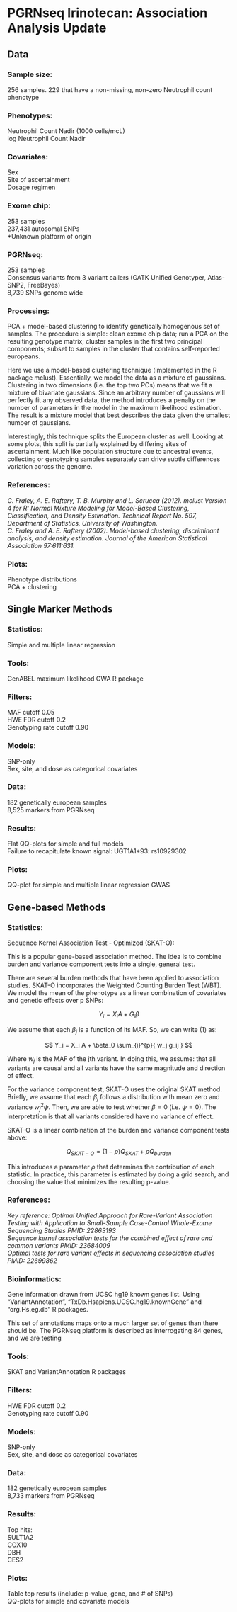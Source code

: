 # PGRNseq Irinotecan: Association Analysis Update #
## Data ##
### Sample size: ###
256 samples. 229 that have a non-missing, non-zero Neutrophil count phenotype

### Phenotypes: ###
Neutrophil Count Nadir (1000 cells/mcL)  
log Neutrophil Count Nadir  

### Covariates: ###
Sex  
Site of ascertainment  
Dosage regimen  

### Exome chip: ###
253 samples  
237,431 autosomal SNPs  
*Unknown platform of origin  

### PGRNseq: ###
253 samples  
Consensus variants from 3 variant callers (GATK Unified Genotyper, Atlas-SNP2, FreeBayes)  
8,739 SNPs genome wide  

### Processing: ###
PCA + model-based clustering to identify genetically homogenous set of samples. The procedure is simple: clean exome chip data; run a PCA on the resulting genotype matrix; cluster samples in the first two principal components; subset to samples in the cluster that contains self-reported europeans.

Here we use a model-based clustering technique (implemented in the R package mclust). Essentially, we model the data as a mixture of gaussians. Clustering in two dimensions (i.e. the top two PCs) means that we fit a mixture of bivariate gaussians. Since an arbitrary number of gaussians will perfectly fit any observed data, the method introduces a penalty on the number of parameters in the model in the maximum likelihood estimation. The result is a mixture model that best describes the data given the smallest number of gaussians.

Interestingly, this technique splits the European cluster as well. Looking at some plots, this split is partially explained by differing sites of ascertainment. Much like population structure due to ancestral events, collecting or genotyping samples separately can drive subtle differences variation across the genome.

### References: ###
*C. Fraley, A. E. Raftery, T. B. Murphy and L. Scrucca (2012). mclust Version 4 for R: Normal Mixture Modeling for Model-Based Clustering, Classification, and Density Estimation. Technical Report No. 597, Department of Statistics, University of Washington.*  
*C. Fraley and A. E. Raftery (2002). Model-based clustering, discriminant analysis, and density estimation. Journal of the American Statistical Association 97:611:631.*  

### Plots: ###
Phenotype distributions  
PCA + clustering  


## Single Marker Methods #

### Statistics: ###
Simple and multiple linear regression

### Tools: ###
GenABEL maximum likelihood GWA R package

### Filters: ###
MAF cutoff 0.05  
HWE FDR cutoff 0.2  
Genotyping rate cutoff 0.90  

### Models: ###
SNP-only  
Sex, site, and dose as categorical covariates  

### Data: ###
182 genetically european samples  
8,525 markers from PGRNseq  

### Results: ###
Flat QQ-plots for simple and full models  
Failure to recapitulate known signal: UGT1A1*93: rs10929302  

### Plots: ###
QQ-plot for simple and multiple linear regression GWAS


## Gene-based Methods ##
### Statistics: ###
Sequence Kernel Association Test - Optimized (SKAT-O):

This is a popular gene-based association method. The idea is to combine burden and variance component tests into a single, general test.

There are several burden methods that have been applied to association studies. SKAT-O incorporates the Weighted Counting Burden Test (WBT). We model the mean of the phenotype as a linear combination of covariates and genetic effects over p SNPs:

$$
  Y_{i} = X_{i} A + G_{i} \beta
$$

We assume that each $\beta_j$ is a function of its MAF. So, we can write (1) as:

$$
  Y_i = X_i A + \beta_0 \sum_{i}^{p}{ w_j g_ij }
$$

Where $w_j$ is the MAF of the jth variant. In doing this, we assume: that all variants are causal and all variants have the same magnitude and direction of effect.

For the variance component test, SKAT-O uses the original SKAT method. Briefly, we assume that each $\beta_j$ follows a distribution with mean zero and variance $w_j^2\psi$. Then, we are able to test whether $\beta=0$ (i.e. $\psi=0$). The interpretation is that all variants considered have no variance of effect.

SKAT-O is a linear combination of the burden and variance component tests above:

$$ Q_{SKAT-O} = (1-\rho) Q_{SKAT} + \rho Q_{burden} $$

This introduces a parameter $\rho$ that determines the contribution of each statistic. In practice, this parameter is estimated by doing a grid search, and choosing the value that minimizes the resulting p-value.

### References: ###
_Key reference:_ *Optimal Unified Approach for Rare-Variant Association Testing with Application to Small-Sample Case-Control Whole-Exome Sequencing Studies PMID: 22863193*  
*Sequence kernel association tests for the combined effect of rare and common variants PMID: 23684009*  
*Optimal tests for rare variant effects in sequencing association studies PMID: 22699862*  

### Bioinformatics: ###
Gene information drawn from UCSC hg19 known genes list. Using “VariantAnnotation”, “TxDb.Hsapiens.UCSC.hg19.knownGene” and “org.Hs.eg.db” R packages.

This set of annotations maps onto a much larger set of genes than there should be. The PGRNseq platform is described as interrogating 84 genes, and we are testing 

### Tools: ###
SKAT and VariantAnnotation R packages

### Filters: ###
HWE FDR cutoff 0.2  
Genotyping rate cutoff 0.90  

### Models: ###
SNP-only  
Sex, site, and dose as categorical covariates  

### Data: ###
182 genetically european samples  
8,733 markers from PGRNseq  

### Results: ###
Top hits:  
SULT1A2  
COX10  
DBH  
CES2  

### Plots: ###
Table top results (include: p-value, gene, and \# of SNPs)  
QQ-plots for simple and covariate models  


